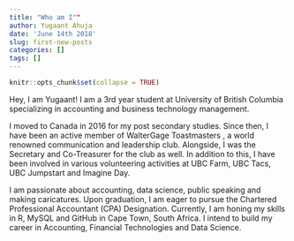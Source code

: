 ```yaml
---
title: "Who am I""
author: Yugaant Ahuja
date: 'June 14th 2018'
slug: first-new-posts
categories: []
tags: []
---
```

```r
knitr::opts_chunk$set(collapse = TRUE)
```

Hey, I am Yugaant! I am a 3rd year student at University of British Columbia specializing in accounting and business technology management.

I moved to Canada in 2016 for my post secondary studies. Since then, I have been an active member of WalterGage Toastmasters , a world renowned communication and leadership club. Alongside, I was the Secretary and Co-Treasurer for the club as well. In addition to this, I have been involved in various volunteering activities at UBC Farm, UBC Tacs, UBC Jumpstart and Imagine Day.

I am passionate about accounting, data science, public speaking and making caricatures. Upon graduation, I am eager to pursue the Chartered Professional Accountant (CPA) Designation. 
Currently, I am honing my skills in R, MySQL and GitHub in Cape Town, South Africa. I intend to build my career in Accounting, Financial Technologies and Data Science.



